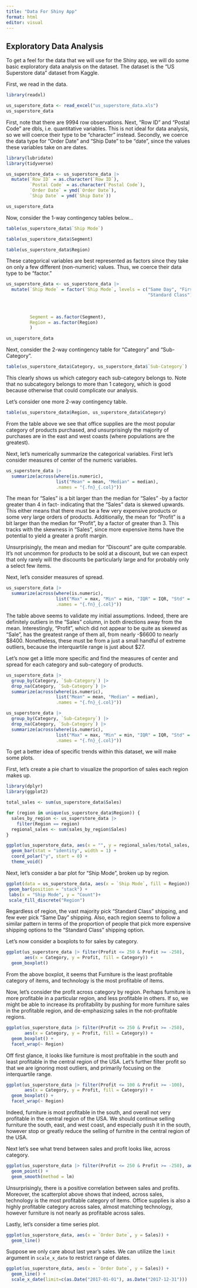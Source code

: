 ```yaml
---
title: "Data For Shiny App"
format: html
editor: visual
---
```


## Exploratory Data Analysis

To get a feel for the data that we will use for the Shiny app, we will do some basic exploratory data analysis on the dataset. The dataset is the "US Superstore data" dataset from Kaggle.

First, we read in the data.

```r
library(readxl)

us_superstore_data <- read_excel("us_superstore_data.xls")
us_superstore_data
```

First, note that there are 9994 row observations. Next, "Row ID" and "Postal Code" are dbls, i.e. quantitative variables. This is not ideal for data analysis, so we will coerce their type to be "character" instead. Secondly, we coerce the data type for "Order Date" and "Ship Date" to be "date", since the values these variables take on are dates.

```r
library(lubridate)
library(tidyverse)

us_superstore_data <- us_superstore_data |>
  mutate(`Row ID` = as.character(`Row ID`),
         `Postal Code` = as.character(`Postal Code`),
         `Order Date` = ymd(`Order Date`),
         `Ship Date` = ymd(`Ship Date`))

us_superstore_data
```

Now, consider the 1-way contingency tables below...

```r
table(us_superstore_data$`Ship Mode`)
```

```r
table(us_superstore_data$Segment)
```

```r
table(us_superstore_data$Region)
```

These categorical variables are best represented as factors since they take on only a few different (non-numeric) values. Thus, we coerce their data type to be "factor."

```r
us_superstore_data <- us_superstore_data |>
  mutate(`Ship Mode` = factor(`Ship Mode`, levels = c("Same Day", "First Class", "Second Class", 
                                                      "Standard Class"), labels = c("Same Day", 
                                                                                    "First Class", 
                                                                                    "Second Class", 
                                                                                    "Standard Class")),
         Segment = as.factor(Segment),
         Region = as.factor(Region) 
         )

us_superstore_data
```

Next, consider the 2-way contingency table for "Category" and "Sub-Category".

```r
table(us_superstore_data$Category, us_superstore_data$`Sub-Category`)
```

This clearly shows us which category each sub-category belongs to. Note that no subcategory belongs to more than 1 category, which is good because otherwise that could complicate our analysis.

Let's consider one more 2-way contingency table.

```r
table(us_superstore_data$Region, us_superstore_data$Category)
```

From the table above we see that office supplies are the most popular category of products purchased, and unsurprisingly the majority of purchases are in the east and west coasts (where populations are the greatest).

Next, let's numerically summarize the categorical variables. First let's consider measures of center of the numeric variables.

```r
us_superstore_data |>
  summarize(across(where(is.numeric), 
                   list("Mean" = mean, "Median" = median), 
                   .names = "{.fn}_{.col}"))
```

The mean for "Sales" is a bit larger than the median for "Sales" -by a factor greater than 4 in fact- indicating that the "Sales" data is skewed upwards. This either means that there must be a few very expensive products or some very large orders of products. Additionally, the mean for "Profit" is a bit larger than the median for "Profit", by a factor of greater than 3. This tracks with the skewness in "Sales", since more expensive items have the potential to yield a greater a profit margin.

Unsurprisingly, the mean and median for "Discount" are quite comparable. It's not uncommon for products to be sold at a discount, but we can expect that only rarely will the discounts be particularly large and for probably only a select few items.

Next, let's consider measures of spread.

```r
us_superstore_data |>
  summarize(across(where(is.numeric), 
                   list("Max" = max, "Min" = min, "IQR" = IQR, "Std" = sd), 
                   .names = "{.fn}_{.col}"))
```

The table above seems to validate my initial assumptions. Indeed, there are definitely outliers in the "Sales" column, in both directions away from the mean. Interestingly, "Profit", which did not appear to be quite as skewed as "Sale", has the greatest range of them all, from nearly -\$6600 to nearly \$8400. Nonetheless, these must be from a just a small handful of extreme outliers, because the interquartile range is just about \$27.

Let's now get a little more specific and find the measures of center and spread for each category and sub-category of products.

```r
us_superstore_data |>
  group_by(Category, `Sub-Category`) |>
  drop_na(Category, `Sub-Category`) |>
  summarize(across(where(is.numeric), 
                   list("Mean" = mean, "Median" = median), 
                   .names = "{.fn}_{.col}"))
```

```r
us_superstore_data |>
  group_by(Category, `Sub-Category`) |>
  drop_na(Category, `Sub-Category`) |>
  summarize(across(where(is.numeric), 
                   list("Max" = max, "Min" = min, "IQR" = IQR, "Std" = sd), 
                   .names = "{.fn}_{.col}"))
```

To get a better idea of specific trends within this dataset, we will make some plots. 

First, let's create a pie chart to visualize the proportion of sales each region makes up.

```r
library(dplyr)
library(ggplot2)

total_sales <- sum(us_superstore_data$Sales)

for (region in unique(us_superstore_data$Region)) {
  sales_by_region <- us_superstore_data |>
    filter(Region == region)
  regional_sales <- sum(sales_by_region$Sales)
}

ggplot(us_superstore_data, aes(x = "", y = regional_sales/total_sales, fill = Region)) +
  geom_bar(stat = "identity", width = 1) +
  coord_polar("y", start = 0) +
  theme_void()
```
Next, let's consider a bar plot for "Ship Mode", broken up by region. 

```r
ggplot(data = us_superstore_data, aes(x = `Ship Mode`, fill = Region)) +
 geom_bar(position = "stack") +
 labs(x = "Ship Mode", y = "Count")+
 scale_fill_discrete("Region")
```

Regardless of region, the vast majority pick "Standard Class" shipping, and few ever pick "Same Day" shipping. Also, each region seems to follow a similar pattern in terms of the proportion of people that pick more expensive shipping options to the "Standard Class" shipping option. 

Let's now consider a boxplots to for sales by category. 

```r
ggplot(us_superstore_data |> filter(Profit <= 250 & Profit >= -250), 
       aes(x = Category, y = Profit, fill = Category)) + 
  geom_boxplot() 
```

From the above boxplot, it seems that Furniture is the least profitable category of items, and technology is the most profitable of items. 

Now, let's consider the profit across category by region. Perhaps furniture is more profitable in a particular region, and less profitable in others. If so, we might be able to increase its profitability by pushing for more furniture sales in the profitable region, and de-emphasizing sales in the not-profitable regions. 

```r
ggplot(us_superstore_data |> filter(Profit <= 250 & Profit >= -250), 
       aes(x = Category, y = Profit, fill = Category)) + 
  geom_boxplot() +
  facet_wrap(~ Region)
```
Off first glance, it looks like furniture is most profitable in the south and least profitable in the central region of the USA. Let's further filter profit so that we are ignoring most outliers, and primarily focusing on the interquartile range. 

```r
ggplot(us_superstore_data |> filter(Profit <= 100 & Profit >= -100), 
       aes(x = Category, y = Profit, fill = Category)) + 
  geom_boxplot() +
  facet_wrap(~ Region)
```
Indeed, furniture is most profitable in the south, and overall not very profitable in the central region of the USA. We should continue selling furniture the south, east, and west coast, and especially push it in the south, however stop or greatly reduce the selling of furnitre in the central region of the USA. 

Next let's see what trend between sales and profit looks like, across category.

```r
ggplot(us_superstore_data |> filter(Profit <= 250 & Profit >= -250), aes(x = Sales, y = Profit, color = Category)) + 
  geom_point() +
  geom_smooth(method = lm)
```

Unsurprisingly, there is a positive correlation between sales and profits. Moreover, the scatterplot above shows that indeed, across sales, technology is the most profitable category of items. Office supplies is also a highly profitable category across sales, almost matching technology, however furniture is not nearly as profitable across sales. 

Lastly, let's consider a time series plot.

```r

ggplot(us_superstore_data, aes(x = `Order Date`, y = Sales)) + 
  geom_line() 
```
Suppose we only care about last year's sales. We can utilize the `limit` argument in `scale_x_date` to restrict range of dates. 

```r
ggplot(us_superstore_data, aes(x = `Order Date`, y = Sales)) + 
  geom_line() +
  scale_x_date(limit=c(as.Date("2017-01-01"), as.Date("2017-12-31"))) 
```











